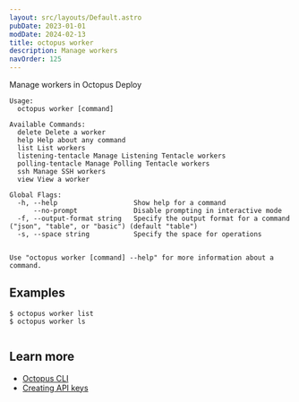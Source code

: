 ```yaml
---
layout: src/layouts/Default.astro
pubDate: 2023-01-01
modDate: 2024-02-13
title: octopus worker
description: Manage workers
navOrder: 125
---
```


Manage workers in Octopus Deploy

```
Usage:
  octopus worker [command]

Available Commands:
  delete Delete a worker
  help Help about any command
  list List workers
  listening-tentacle Manage Listening Tentacle workers
  polling-tentacle Manage Polling Tentacle workers
  ssh Manage SSH workers
  view View a worker

Global Flags:
  -h, --help                   Show help for a command
      --no-prompt              Disable prompting in interactive mode
  -f, --output-format string   Specify the output format for a command ("json", "table", or "basic") (default "table")
  -s, --space string           Specify the space for operations


Use "octopus worker [command] --help" for more information about a command.
```

## Examples

<SamplesInstance />

```
$ octopus worker list
$ octopus worker ls


```

## Learn more

- [Octopus CLI](/docs/octopus-rest-api/cli)
- [Creating API keys](/docs/octopus-rest-api/how-to-create-an-api-key)